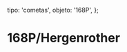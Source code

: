 
  tipo: 'cometas',
  objeto: '168P',
};

# 168P/Hergenrother

<Imagen
  src="registro/168P_20121016_user_556_168p_20121016_i88_1_.jpg"
  fecha="20121016"
/>